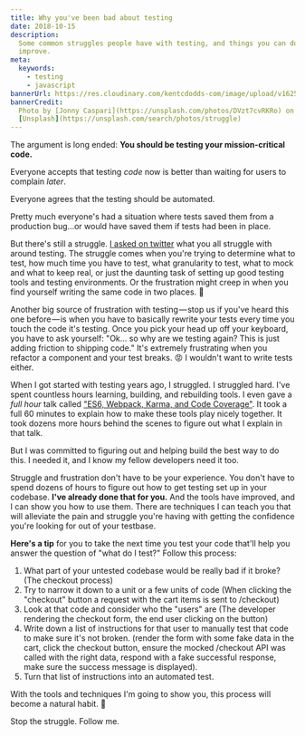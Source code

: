 ```yaml
---
title: Why you've been bad about testing
date: 2018-10-15
description:
  Some common struggles people have with testing, and things you can do to
  improve.
meta:
  keywords:
    - testing
    - javascript
bannerUrl: https://res.cloudinary.com/kentcdodds-com/image/upload/v1625033538/kentcdodds.com/content/blog/why-youve-been-bad-about-testing/banner.jpg
bannerCredit:
  Photo by [Jonny Caspari](https://unsplash.com/photos/DVzt7cvRKRo) on
  [Unsplash](https://unsplash.com/search/photos/struggle)
---
```


The argument is long ended: **You should be testing your mission-critical
code.**

Everyone accepts that testing _code_ now is better than waiting for users to
complain _later_.

Everyone agrees that the testing should be automated.

Pretty much everyone's had a situation where tests saved them from a production
bug...or would have saved them if tests had been in place.

But there's still a struggle.
[I asked on twitter](https://twitter.com/kentcdodds/status/1048645068616163328)
what you all struggle with around testing. The struggle comes when you're trying
to determine what to test, how much time you have to test, what granularity to
test, what to mock and what to keep real, or just the daunting task of setting
up good testing tools and testing environments. Or the frustration might creep
in when you find yourself writing the same code in two places. 🤪

Another big source of frustration with testing — stop us if you've heard this
one before — is when you have to basically rewrite your tests every time you
touch the code it's testing. Once you pick your head up off your keyboard, you
have to ask yourself: "Ok... so why are we testing again? This is just adding
friction to shipping code." It's extremely frustrating when you refactor a
component and your test breaks. 😡 I wouldn't want to write tests either.

When I got started with testing years ago, I struggled. I struggled hard. I've
spent countless hours learning, building, and rebuilding tools. I even gave a
_full hour_ talk called
["ES6, Webpack, Karma, and Code Coverage"](/talks/#es-6-webpack-karma-and-code-coverage).
It took a full 60 minutes to explain how to make these tools play nicely
together. It took dozens more hours behind the scenes to figure out what I
explain in that talk.

But I was committed to figuring out and helping build the best way to do this. I
needed it, and I know my fellow developers need it too.

Struggle and frustration don't have to be your experience. You don't have to
spend dozens of hours to figure out how to get testing set up in your codebase.
**I've already done that for you.** And the tools have improved, and I can show
you how to use them. There are techniques I can teach you that will alleviate
the pain and struggle you're having with getting the confidence you're looking
for out of your testbase.

**Here's a tip** for you to take the next time you test your code that'll help
you answer the question of "what do I test?" Follow this process:

1.  What part of your untested codebase would be really bad if it broke? (The
    checkout process)
2.  Try to narrow it down to a unit or a few units of code (When clicking the
    "checkout" button a request with the cart items is sent to /checkout)
3.  Look at that code and consider who the "users" are (The developer rendering
    the checkout form, the end user clicking on the button)
4.  Write down a list of instructions for that user to manually test that code
    to make sure it's not broken. (render the form with some fake data in the
    cart, click the checkout button, ensure the mocked /checkout API was called
    with the right data, respond with a fake successful response, make sure the
    success message is displayed).
5.  Turn that list of instructions into an automated test.

With the tools and techniques I'm going to show you, this process will become a
natural habit. 💯

Stop the struggle. Follow me.
